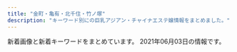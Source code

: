 ```yaml
---
title: "金町・亀有・北千住・竹ノ塚"
description: "キーワード別にの巨乳アジアン・チャイナエステ嬢情報をまとめました。"
---
```


新着画像と新着キーワードをまとめています。
2021年06月03日の情報です。

<DmmAffiliateIns />
<KeywordTable
  shops={
    [
    {
        "keywords": {},
        "name": "\u5fc3",
        "img_links": [],
        "url": "http://sumirety.xyz/",
        "station": "\u6885\u5cf6\u99c5"
    },
    {
        "name": "\u82b1\u306e\u604b",
        "url": "http://bananokoi.ies.bz/",
        "station": "\u7dbe\u702c\u99c5\u6771\u53e3",
        "keywords": {},
        "img_links": []
    },
    {
        "img_links": [
            "https://bright.xyz.mn/photos/sites/10/2020/01/2020010607464468.jpg",
            "https://bright.xyz.mn/images/s_therapist.jpg",
            "https://bright.xyz.mn/photos/sites/10/2021/05/2021052003325366.jpg",
            "https://bright.xyz.mn/images/staff_bj3.jpg",
            "https://bright.xyz.mn/photos/sites/10/2021/05/2021052101403735.jpg",
            "https://bright.xyz.mn/images/line.png",
            "https://bright.xyz.mn/photos/sites/10/2020/07/2020072612030016.jpg",
            "https://bright.xyz.mn/photos/sites/10/2020/07/2020072611535558.jpg",
            "https://bright.xyz.mn/photos/sites/10/2021/05/202105210145508-308x411.jpg",
            "https://bright.xyz.mn/images/news_bj3.jpg",
            "https://bright.xyz.mn/images/s_pick.png",
            "https://bright.xyz.mn/photos/sites/10/2020/08/2020081003373252.jpg",
            "https://bright.xyz.mn/images/new.jpg",
            "https://bright.xyz.mn/photos/sites/10/2021/05/202105210145508.jpg",
            "https://bright.xyz.mn/photos/sites/10/2021/05/2021052101451231.jpg",
            "https://bright.xyz.mn/photos/sites/10/2021/05/2021052101453282-308x411.jpg",
            "https://bright.xyz.mn/photos/sites/10/2021/05/2021052101403735-308x411.jpg",
            "https://bright.xyz.mn/photos/sites/10/2020/08/2020081003373131.jpg",
            "https://bright.xyz.mn/images/s_news.jpg",
            "https://bright.xyz.mn/images/end.png",
            "https://bright.xyz.mn/images/s_link.jpg",
            "https://bright.xyz.mn/images/2.jpg",
            "https://bright.xyz.mn/images/s_face.jpg",
            "https://bright.xyz.mn/images/top.png",
            "https://bright.xyz.mn/photos/sites/10/2021/05/2021052101453282.jpg",
            "https://bright.xyz.mn/photos/sites/10/2020/07/202007261153576.jpg",
            "https://bright.xyz.mn/images/1.jpg",
            "https://bright.xyz.mn/images/mobile.jpg"
        ],
        "url": "https://bright.xyz.mn/",
        "keywords": {
            "H": 14,
            "86": 14,
            "88": 41,
            "E": 43,
            "D": 43,
            "G": 15,
            "C": 1,
            "87": 14,
            "92": 14,
            "85": 28
        },
        "station": "JR\u4e80\u6709\u99c5\u5357\u53e3",
        "name": "Plaisir\u30fb\u30d7\u30ec\u30b8\u30fc\u30eb"
    },
    {
        "url": "http://esthe-massage.pink/",
        "name": "\u96c5",
        "station": "JR\u91d1\u753a\u99c5\u5317\u53e3",
        "keywords": {
            "D": 6
        },
        "img_links": [
            "http://esthe-massage.pink/images/staff_s.jpg",
            "http://esthe-massage.pink/sp/images/teline.png",
            "http://esthe-massage.pink/images/cg9.jpg",
            "http://esthe-massage.pink/sp/images/cg7.jpg",
            "http://esthe-massage.pink/images/staff_tit.jpg",
            "http://esthe-massage.pink/images/bb.png",
            "http://esthe-massage.pink/images/tb.png",
            "http://esthe-massage.pink/sp/images/tel.png",
            "http://esthe-massage.pink/sp/images/cg2.jpg",
            "http://esthe-massage.pink/images/line.jpg",
            "http://esthe-massage.pink/images/news.jpg",
            "http://esthe-massage.pink/sp/images/cg9.jpg",
            "http://esthe-massage.pink/sp/images/cg6.jpg",
            "http://esthe-massage.pink/images/mobile.jpg",
            "http://esthe-massage.pink/images/aboutus.jpg",
            "http://esthe-massage.pink/images/cg2.jpg",
            "http://esthe-massage.pink/images/newface.jpg",
            "http://esthe-massage.pink/images/mobile1.jpg",
            "http://esthe-massage.pink/images/cg3.jpg",
            "http://esthe-massage.pink/sp/images/cg1.jpg",
            "http://esthe-massage.pink/images/line2.jpg",
            "http://esthe-massage.pink/images/cg7.jpg",
            "http://esthe-massage.pink/sp/images/cg3.jpg",
            "http://esthe-massage.pink/sp/images/telb.png",
            "http://esthe-massage.pink/images/top.png",
            "http://esthe-massage.pink/images/cg6.jpg",
            "http://esthe-massage.pink/images/cg1.jpg",
            "http://esthe-massage.pink/images/compaign.jpg",
            "http://esthe-massage.pink/images/pick.jpg",
            "http://esthe-massage.pink/sp/images/top-img01.png",
            "http://esthe-massage.pink/images/tb1.png",
            "http://esthe-massage.pink/images/end3.png"
        ]
    },
    {
        "img_links": [
            "http://esthe-aroma.biz/img/cg03.jpg",
            "http://esthe-aroma.biz/img/ff.jpg",
            "http://esthe-aroma.biz/img/stal.jpg",
            "http://esthe-aroma.biz/img/cg02.jpg",
            "http://esthe-aroma.biz/img/cg041.jpg",
            "http://esthe-aroma.biz/img/m02a.jpg",
            "http://esthe-aroma.biz/img/cg06.jpg",
            "http://esthe-aroma.biz/img/cg021.jpg",
            "http://esthe-aroma.biz/img/m01.jpg",
            "http://esthe-aroma.biz/img/m04.jpg",
            "http://esthe-aroma.biz/img/fla03.jpg",
            "http://esthe-aroma.biz/img/fla01.jpg",
            "http://esthe-aroma.biz/img/tr02.jpg",
            "http://esthe-aroma.biz/img/m03.jpg",
            "http://esthe-aroma.biz/img/m05a.jpg",
            "http://esthe-aroma.biz/img/top.jpg",
            "http://esthe-aroma.biz/img/m02.jpg",
            "http://esthe-aroma.biz/img/m05.jpg",
            "http://esthe-aroma.biz/img/cg10.jpg",
            "http://esthe-aroma.biz/img/cg07.jpg",
            "http://esthe-aroma.biz/img/fla02.jpg",
            "http://esthe-aroma.biz/img/m01a.jpg",
            "http://esthe-aroma.biz/img/cg01.jpg",
            "http://esthe-aroma.biz/img/cg09.jpg",
            "http://esthe-aroma.biz/img/acct.jpg",
            "http://esthe-aroma.biz/img/m03a.jpg",
            "http://esthe-aroma.biz/img/syst.jpg",
            "http://esthe-aroma.biz/img/cg081.jpg",
            "http://esthe-aroma.biz/img/cg04.jpg",
            "http://esthe-aroma.biz/img/cg101.jpg",
            "http://esthe-aroma.biz/img/cg08.jpg",
            "http://esthe-aroma.biz/img/cg011.jpg",
            "http://esthe-aroma.biz/img/m06.jpg",
            "http://esthe-aroma.biz/img/tr01.jpg",
            "http://esthe-aroma.biz/img/cg05.jpg",
            "http://esthe-aroma.biz/img/no.png"
        ],
        "name": "Sakura",
        "url": "http://esthe-aroma.biz/",
        "keywords": {
            "86": 16,
            "88": 4,
            "D": 20
        },
        "station": "JR\u91d1\u753a\u99c5\u5317\u53e3"
    },
    {
        "name": "\u5065\u5eb7\u306e\u5bb6",
        "station": "\u6885\u5cf6\u99c5",
        "img_links": [
            "http://kenkounoie-umejima.este88.com/images/img2.jpg",
            "http://kenkounoie-umejima.este88.com/i/sp02.jpg",
            "http://kenkounoie-umejima.este88.com/images/img1.jpg",
            "http://kenkounoie-umejima.este88.com/gals/mimi1.jpg",
            "http://kenkounoie-umejima.este88.com/gals/akane1.jpg",
            "http://kenkounoie-umejima.este88.com/images/acc3.jpg",
            "http://kenkounoie-umejima.este88.com/gals/ai1.jpg",
            "http://kenkounoie-umejima.este88.com/images/info.png",
            "http://kenkounoie-umejima.este88.com/images/img3.jpg",
            "http://kenkounoie-umejima.este88.com/images/acc1.jpg",
            "http://kenkounoie-umejima.este88.com/images/acc5.jpg",
            "http://kenkounoie-umejima.este88.com/gals/emi1.jpg",
            "http://kenkounoie-umejima.este88.com/images/acc4.jpg",
            "http://kenkounoie-umejima.este88.com/gals/kiki1.jpg",
            "http://kenkounoie-umejima.este88.com/images/qr.jpg",
            "http://kenkounoie-umejima.este88.com/images/img4.jpg",
            "http://kenkounoie-umejima.este88.com/images/acc2.jpg",
            "http://kenkounoie-umejima.este88.com/gals/rika1.jpg",
            "http://kenkounoie-umejima.este88.com/gals/risa1.jpg"
        ],
        "url": "http://kenkounoie-umejima.este88.com/",
        "keywords": {}
    },
    {
        "station": "JR\u91d1\u753a\u99c5\u5317\u53e3",
        "name": "\u5065\u6b32",
        "url": "http://www.kenyoku.work/",
        "keywords": {},
        "img_links": [
            "http://www.kenyoku.work/images/b1.jpg",
            "http://www.kenyoku.work/img/risa1.jpg",
            "http://www.kenyoku.work/images/news.jpg",
            "http://www.kenyoku.work/images/sys.jpg",
            "http://www.kenyoku.work/images/interior_t.jpg",
            "http://www.kenyoku.work/images/s1.png",
            "http://www.kenyoku.work/images/4.jpg",
            "http://www.kenyoku.work/images/int1.png",
            "http://www.kenyoku.work/images/info.png",
            "http://www.kenyoku.work/img/miki1.jpg",
            "http://www.kenyoku.work/images/b2.jpg",
            "http://www.kenyoku.work/images/head.jpg",
            "http://www.kenyoku.work/images/2.jpg",
            "http://www.kenyoku.work/img/ami1.jpg",
            "http://www.kenyoku.work/img/hana1.jpg",
            "http://www.kenyoku.work/images/3.jpg",
            "http://www.kenyoku.work/images/staff_t.jpg",
            "http://www.kenyoku.work/images/mobile.jpg",
            "http://www.kenyoku.work/images/int2.png",
            "http://www.kenyoku.work/images/1.jpg"
        ]
    },
    {
        "keywords": {
            "84": 1,
            "91": 1,
            "89": 1,
            "E": 2,
            "90": 3,
            "C": 4,
            "G": 1,
            "85": 3
        },
        "station": "\u7dbe\u702c\u99c5\u897f\u53e3",
        "url": "http://spring02.est888.com/",
        "img_links": [
            "http://spring02.est888.com/css/nav/nav-002.png",
            "http://spring02.est888.com/css/staff/staff11-b.png",
            "http://spring02.est888.com/css/staff/staff03.png",
            "http://spring02.est888.com/css/staff/staff12-b.png",
            "http://spring02.est888.com/css/staff/staff005-b.png",
            "http://spring02.est888.com/css/staff/staff09.png",
            "http://spring02.est888.com/css/staff/staff01-a.png",
            "http://spring02.est888.com/css/nav/nav-006.png",
            "http://spring02.est888.com/css/staff/staff003-b.png",
            "http://spring02.est888.com/css/osusume01.png",
            "http://spring02.est888.com/css/staff/staff09-b.png",
            "http://spring02.est888.com/css/nav/nav-004.png",
            "http://spring02.est888.com/css/top02-left.png",
            "http://spring02.est888.com/css/staff/staff01-b.png",
            "http://spring02.est888.com/css/staff/staff01.png",
            "http://spring02.est888.com/css/staff/staff11.png",
            "http://spring02.est888.com/css/tel.png",
            "http://spring02.est888.com/css/nav/nav-001.png",
            "http://spring02.est888.com/css/staff/staff04.png",
            "http://spring02.est888.com/css/staff/staff008-b.png",
            "http://spring02.est888.com/css/top04.png",
            "http://spring02.est888.com/css/staff/staff12.png",
            "http://spring02.est888.com/css/staff/staff0008.png",
            "http://spring02.est888.com/css/staff/staff11-a.png",
            "http://spring02.est888.com/css/staff/staff04-a.png",
            "http://spring02.est888.com/css/staff/staff005-a.png",
            "http://spring02.est888.com/css/staff/staff010.png",
            "http://spring02.est888.com/css/top003.png",
            "http://spring02.est888.com/css/top01.png",
            "http://spring02.est888.com/css/staff/staff09-a.png",
            "http://spring02.est888.com/css/staff/staff04-b.png",
            "http://spring02.est888.com/css/staff/staff010-b.png",
            "http://spring02.est888.com/css/staff/staff010-a.png",
            "http://spring02.est888.com/css/staff/staff005.png",
            "http://spring02.est888.com/css/staff/staff12-a.png",
            "http://spring02.est888.com/css/nav/nav-003.png",
            "http://spring02.est888.com/css/nav/nav-005.png",
            "http://spring02.est888.com/css/staff/staff03-a.png"
        ],
        "name": "Spring-\u30b9\u30d7\u30ea\u30f3\u30b0-"
    },
    {
        "img_links": [
            "http://www.yurikago-massage.work/img/st13.jpg",
            "http://www.yurikago-massage.work/img/st09.jpg",
            "http://www.yurikago-massage.work/img/sta6.jpg",
            "http://www.yurikago-massage.work/img/botton.jpg",
            "http://www.yurikago-massage.work/img/st9.jpg",
            "http://www.yurikago-massage.work/img/fla-2.jpg",
            "http://www.yurikago-massage.work/img/sta8.jpg",
            "http://www.yurikago-massage.work/img/sta10.jpg",
            "http://www.yurikago-massage.work/img/st6.jpg",
            "http://www.yurikago-massage.work/img/st10.jpg",
            "http://www.yurikago-massage.work/img/sta7.jpg",
            "http://www.yurikago-massage.work/img/mo.png",
            "http://www.yurikago-massage.work/img/st12.jpg",
            "http://www.yurikago-massage.work/img/sta9.jpg",
            "http://www.yurikago-massage.work/img/fla-1.jpg",
            "http://www.yurikago-massage.work/img/sta13.jpg",
            "http://www.yurikago-massage.work/img/sta11.jpg",
            "http://www.yurikago-massage.work/img/st7.jpg",
            "http://www.yurikago-massage.work/img/st11.jpg",
            "http://www.yurikago-massage.work/img/st8.jpg",
            "http://www.yurikago-massage.work/img/nos.jpg",
            "http://www.yurikago-massage.work/img/sta12.jpg"
        ],
        "name": "\u3086\u308a\u304b\u3054",
        "keywords": {
            "D": 14,
            "F": 4,
            "88": 4,
            "E": 4,
            "86": 6,
            "85": 8,
            "87": 4,
            "C": 15
        },
        "url": "http://www.yurikago-massage.work/",
        "station": "JR\u91d1\u753a\u99c5\u5317\u53e3"
    },
    {
        "url": "http://kokoroan.jps.cm/",
        "name": "\u5922\u306e\u5bb6",
        "img_links": [
            "http://kokoroan.jps.cm/images/end.jpg",
            "http://kokoroan.jps.cm/images/ser2.jpg",
            "http://kokoroan.jps.cm/images/mobile2.jpg",
            "http://kokoroan.jps.cm/images/girl-z1.jpg",
            "http://kokoroan.jps.cm/images/ser3.jpg",
            "http://kokoroan.jps.cm/images/ser4.jpg",
            "http://kokoroan.jps.cm/images/ser1.jpg",
            "http://kokoroan.jps.cm/images/mobile.jpg",
            "http://kokoroan.jps.cm/images/staff_line.jpg",
            "http://kokoroan.jps.cm/photos/sites/31/2021/04/2021041913212424.jpg",
            "http://kokoroan.jps.cm/images/ser5.jpg",
            "http://kokoroan.jps.cm/images/girl-z2.jpg",
            "http://kokoroan.jps.cm/photos/sites/31/2021/03/2021032515024847.jpg",
            "http://kokoroan.jps.cm/photos/sites/31/2021/03/2021032316410890.jpg",
            "http://kokoroan.jps.cm/images/service_line.jpg",
            "http://kokoroan.jps.cm/images/top.jpg",
            "http://kokoroan.jps.cm/photos/sites/31/2021/03/2021032316250291.jpg",
            "http://kokoroan.jps.cm/images/bj3.jpg"
        ],
        "station": "\u7af9\u30ce\u585a\u99c5\u6771\u53e3",
        "keywords": {
            "D": 1,
            "C": 7,
            "86": 1
        }
    },
    {
        "name": "heart Peace \uff5e\u30cf\u30fc\u30c8\u30d4\u30fc\u30b9\uff5e",
        "url": "https://heart-peace.business.site/",
        "img_links": [],
        "keywords": {},
        "station": "\u7dbe\u702c\u99c5"
    },
    {
        "station": "JR\u4e80\u6709\u99c5\u5357\u53e3",
        "img_links": [],
        "url": "https://arzt-spa.iest.info/",
        "name": "Arzt spa\u30fb\u30a2\u30eb\u30c4\u30b9\u30d1",
        "keywords": {}
    },
    {
        "keywords": {},
        "img_links": [],
        "name": "Tulip\uff5e\u30c1\u30e5\u30fc\u30ea\u30c3\u30d7",
        "url": "http://www.hi-msg.com/tulip/",
        "station": "JR\u5357\u5343\u4f4f\u99c5\u5357\u53e3"
    },
    {
        "name": "\u7f8e\u5802",
        "keywords": {},
        "station": "JR\u5317\u5343\u4f4f\u99c5\u6771\u53e3",
        "img_links": [
            "http://aroma-heal.com/img/sysetc.png",
            "http://aroma-heal.com/img/t-r.jpg",
            "http://aroma-heal.com/img/tel.jpg",
            "http://aroma-heal.com/img/paypay.png",
            "http://aroma-heal.com/img/tit.jpg",
            "http://aroma-heal.com/staff/mimi/01.jpg",
            "http://aroma-heal.com/img/t-s.jpg",
            "http://aroma-heal.com/img/add.jpg",
            "http://aroma-heal.com/img/sys3.png",
            "http://aroma-heal.com/img/info.jpg",
            "http://aroma-heal.com/img/t-t.jpg",
            "http://aroma-heal.com/img/sys4.png",
            "http://aroma-heal.com/img/pic.jpg",
            "http://aroma-heal.com/img/botton.jpg",
            "http://aroma-heal.com/staff/aoi/01.jpg",
            "http://aroma-heal.com/staff/yuki/01.jpg",
            "http://aroma-heal.com/img/t-a.jpg",
            "http://aroma-heal.com/img/adrs.jpg",
            "http://aroma-heal.com/img/pc.jpg",
            "http://aroma-heal.com/img/sys2.png",
            "http://aroma-heal.com/img/t-o.jpg",
            "http://aroma-heal.com/img/cam.jpg",
            "http://aroma-heal.com/img/sys1.png"
        ],
        "url": "http://aroma-heal.com/"
    },
    {
        "station": "JR\u4e80\u6709\u99c5\u5317\u53e3",
        "keywords": {},
        "name": "White\uff5e\u30db\u30ef\u30a4\u30c8\uff5e",
        "img_links": [],
        "url": "https://white.tyo.cm/"
    },
    {
        "station": "JR\u5317\u5343\u4f4f\u99c5\u6771\u53e3",
        "img_links": [
            "http://iris.este.work/2/uploadimg/1615527059.jpeg",
            "http://iris.este.work/2/uploadimg/1604372331.jpg",
            "http://iris.este.work/2/uploadimg/1610606666.jpg",
            "http://iris.este.work/2/uploadimg/1587527299.jpg",
            "http://iris.este.work/2/uploadimg/1591787978.jpg",
            "http://iris.este.work/staff_t.jpg",
            "http://iris.este.work/s1.png",
            "http://iris.este.work/head.jpg",
            "http://iris.este.work/2/uploadimg/1610606533.jpg",
            "http://iris.este.work/news.jpg",
            "http://iris.este.work/int1.png",
            "http://iris.este.work/sys2.jpg",
            "http://iris.este.work/2/uploadimg/1587527512.jpg",
            "http://iris.este.work/sys1.jpg",
            "http://iris.este.work/2/uploadimg/1597642441.jpeg",
            "http://iris.este.work/2/uploadimg/1607661251.jpg",
            "http://iris.este.work/2/uploadimg/1597806778.jpg"
        ],
        "keywords": {
            "E": 2,
            "83": 1,
            "C": 2,
            "87": 1,
            "90": 1,
            "85": 3,
            "86": 3,
            "D": 4,
            "84": 1
        },
        "name": "IRIS \uff5e\u30a2\u30a4\u30ea\u30b9\uff5e",
        "url": "http://iris.este.work/"
    },
    {
        "keywords": {
            "D": 6,
            "88": 3,
            "86": 3
        },
        "img_links": [
            "http://www.relax-miyabi.com/img/top-h5R.jpg",
            "http://www.relax-miyabi.com/img/top-h5R2.jpg",
            "http://www.relax-miyabi.com/files/014-02.jpg",
            "http://www.relax-miyabi.com/img/footer-top_off.jpg",
            "http://www.relax-miyabi.com/img/glo_04_off.jpg",
            "http://www.relax-miyabi.com/img/slider/3.jpg",
            "http://www.relax-miyabi.com/img/slider/1.jpg",
            "http://www.relax-miyabi.com/img/bnr-02_off.jpg",
            "http://www.relax-miyabi.com/img/glo_03_off.jpg",
            "http://www.relax-miyabi.com/img/glo_01_off.jpg",
            "http://www.relax-miyabi.com/img/bnr-01_off.jpg",
            "http://www.relax-miyabi.com/files/019.jpg",
            "http://www.relax-miyabi.com/files/019-02.jpg",
            "http://www.relax-miyabi.com/img/top-course_off.jpg",
            "http://www.relax-miyabi.com/img/slider/2.jpg",
            "http://www.relax-miyabi.com/img/icon_tel.png",
            "http://www.relax-miyabi.com/img/glo_06_off.jpg",
            "http://www.relax-miyabi.com/files/014.jpg",
            "http://www.relax-miyabi.com/img/glo_05_off.jpg",
            "http://www.relax-miyabi.com/img/h4-top.jpg",
            "http://www.relax-miyabi.com/files/019-03.jpg",
            "http://www.relax-miyabi.com/files/014-03.jpg",
            "http://www.relax-miyabi.com/img/glo_02_off.jpg",
            "http://www.relax-miyabi.com/img/top-course2_off.jpg"
        ],
        "url": "http://www.relax-miyabi.com/",
        "name": "\u96c5",
        "station": "\u4e94\u53cd\u91ce\u99c5"
    },
    {
        "url": "http://spring.est888.com/",
        "station": "JR\u91d1\u753a\u99c5\u5317\u53e3",
        "name": "Spring \uff5e\u30b9\u30d7\u30ea\u30f3\u30b0\uff5e",
        "keywords": {
            "C": 3,
            "85": 2,
            "89": 1,
            "E": 1,
            "D": 3,
            "84": 1,
            "91": 1,
            "90": 5
        },
        "img_links": [
            "http://spring.est888.com/css/staff/staff14.png",
            "http://spring.est888.com/css/staff/staff13.png",
            "http://spring.est888.com/css/staff/staff004.png",
            "http://spring.est888.com/css/top001.png",
            "http://spring.est888.com/css/staff/staff010.png",
            "http://spring.est888.com/css/staff/staff14-a.png",
            "http://spring.est888.com/css/tel.png",
            "http://spring.est888.com/css/staff/staff012-a.png",
            "http://spring.est888.com/css/staff/staff004-a.png",
            "http://spring.est888.com/css/staff/staff11.png",
            "http://spring.est888.com/css/nav/nav-005.png",
            "http://spring.est888.com/css/staff/staff16.png",
            "http://spring.est888.com/css/staff/staff16-a.png",
            "http://spring.est888.com/css/staff/staff11-a.png",
            "http://spring.est888.com/css/staff/staff0010-b.png",
            "http://spring.est888.com/css/staff/staff001.png",
            "http://spring.est888.com/css/staff/staff004-b.png",
            "http://spring.est888.com/css/top0000000003.jpg",
            "http://spring.est888.com/css/staff/staff14-b.png",
            "http://spring.est888.com/css/staff/staff16-b.png",
            "http://spring.est888.com/css/staff/staff0005-b.png",
            "http://spring.est888.com/css/nav/nav-001.png",
            "http://spring.est888.com/css/staff/staff012.png",
            "http://spring.est888.com/css/staff/staff001-a.png",
            "http://spring.est888.com/css/nav/nav-006.png",
            "http://spring.est888.com/css/staff/staff0005.png",
            "http://spring.est888.com/css/staff/staff17.png",
            "http://spring.est888.com/css/staff/staff001-b.png",
            "http://spring.est888.com/css/staff/staff17-a.png",
            "http://spring.est888.com/css/staff/staff17-b.png",
            "http://spring.est888.com/css/staff/staff010-a.png",
            "http://spring.est888.com/css/nav/nav-003.png",
            "http://spring.est888.com/css/nav/nav-004.png",
            "http://spring.est888.com/css/staff/staff11-b.png",
            "http://spring.est888.com/css/staff/staff13-a.png",
            "http://spring.est888.com/css/staff/staff012-b.png",
            "http://spring.est888.com/css/nav/nav-002.png",
            "http://spring.est888.com/css/staff/staff0005-a.png"
        ]
    },
    {
        "img_links": [
            "https://s-esthe.biz/wp-content/uploads/2019/06/23456hito.jpg",
            "https://s-esthe.biz/wp-content/themes/este/img/4.jpg",
            "https://s-esthe.biz/wp-content/themes/este/img/top-img01a.png",
            "https://s-esthe.biz/wp-content/uploads/2019/06/345678hito.jpg",
            "https://s-esthe.biz/wp-content/uploads/2021/05/211nss.jpg",
            "https://s-esthe.biz/wp-content/themes/este/img/top-img01b.png",
            "https://s-esthe.biz/wp-content/themes/este/img/2.jpg",
            "https://s-esthe.biz/wp-content/themes/este/img/tel_header.png",
            "https://s-esthe.biz/wp-content/uploads/2019/06/47567uhito.jpg",
            "https://s-esthe.biz/wp-content/themes/este/img/tel_footer.png",
            "https://s-esthe.biz/wp-content/themes/este/img/call.png",
            "https://s-esthe.biz/wp-content/themes/este/img/3.jpg",
            "https://s-esthe.biz/wp-content/uploads/2019/06/651hito.jpg",
            "https://s-esthe.biz/wp-content/themes/este/img/1.jpg",
            "https://s-esthe.biz/wp-content/themes/este/img/top-img02.png"
        ],
        "keywords": {
            "D": 12,
            "E": 6
        },
        "station": "\u5343\u4f4f\u5927\u6a4b\u99c5",
        "url": "https://s-esthe.biz/",
        "name": "\u3057\u3093\u3061\u3083\u3093"
    },
    {
        "station": "\u7af9\u30ce\u585a\u99c5\u6771\u53e3",
        "keywords": {
            "86": 3,
            "87": 3
        },
        "img_links": [
            "http://esthe-aroma.xyz/images/main-sp.jpg",
            "http://esthe-aroma.xyz/images/esthe3.jpg",
            "http://esthe-aroma.xyz/images/link.png",
            "http://esthe-aroma.xyz/images/esthe1.jpg",
            "http://esthe-aroma.xyz/images/staff.png",
            "http://esthe-aroma.xyz/images/home_002.png",
            "http://esthe-aroma.xyz/images/acc1.jpg",
            "http://esthe-aroma.xyz/images/home.png",
            "http://esthe-aroma.xyz/images/info.png",
            "http://esthe-aroma.xyz/images/cg02.jpg",
            "http://esthe-aroma.xyz/images/acc.jpg",
            "http://esthe-aroma.xyz/images/friend.png",
            "http://esthe-aroma.xyz/images/gallery.png",
            "http://esthe-aroma.xyz/images/main1.jpg",
            "http://esthe-aroma.xyz/images/blog_002.png",
            "http://esthe-aroma.xyz/images/esthe2.jpg",
            "http://esthe-aroma.xyz/images/cg01.jpg",
            "http://esthe-aroma.xyz/images/header3.png",
            "http://esthe-aroma.xyz/images/clear.png"
        ],
        "url": "http://esthe-aroma.xyz/",
        "name": "\u5927\u5bb6\u65cf"
    },
    {
        "keywords": {
            "85": 3,
            "82": 3,
            "C": 9,
            "D": 6,
            "F": 3,
            "87": 3,
            "90": 3
        },
        "img_links": [
            "http://iyasinobara.oks.bz/images/room3.jpg",
            "http://iyasinobara.oks.bz/images/s_news.jpg",
            "http://iyasinobara.oks.bz/images/room1.jpg",
            "http://iyasinobara.oks.bz/images/room2.jpg",
            "http://iyasinobara.oks.bz/photos/sites/36/2021/03/2021030303232197.jpg",
            "http://iyasinobara.oks.bz/photos/sites/36/2020/02/2020021401252254.jpg",
            "http://iyasinobara.oks.bz/images/room4.jpg",
            "http://iyasinobara.oks.bz/images/s_staff.jpg",
            "http://iyasinobara.oks.bz/photos/sites/36/2019/12/2019121401184994.jpg",
            "http://iyasinobara.oks.bz/images/s_shedule.jpg",
            "http://iyasinobara.oks.bz/images/top.jpg",
            "http://iyasinobara.oks.bz/images/mobile.jpg",
            "http://iyasinobara.oks.bz/photos/sites/36/2020/11/2020112101523963.jpg"
        ],
        "name": "\u7652\u3057\u306e\u8594\u8587",
        "station": "JR\u91d1\u753a\u99c5\u5317\u53e3",
        "url": "http://iyasinobara.oks.bz/"
    },
    {
        "name": "\u685c",
        "keywords": {
            "E": 2,
            "C": 1,
            "85": 2,
            "D": 2,
            "86": 1
        },
        "img_links": [
            "https://besteste.com/staffPhoto/s20210427121000.jpg",
            "https://besteste.com/images/slider1/03.jpg",
            "https://besteste.com/staffPhoto/b20201223163111.jpg",
            "https://besteste.com/staffPhoto/b20210427121000.jpg",
            "https://besteste.com/staffPhoto/b20210427121106.jpg",
            "https://besteste.com/staffPhoto/s20201104202356.jpg",
            "https://besteste.com/staffPhoto/b20201104202024.jpg",
            "https://besteste.com/staffPhoto/b20210206174033.jpg",
            "https://besteste.com/staffPhoto/s20201104202509.jpg",
            "https://besteste.com/staffPhoto/b20201104202356.jpg",
            "https://besteste.com/images/returnBtn.png",
            "https://besteste.com/staffPhoto/b20201104202509.jpg",
            "https://besteste.com/staffPhoto/b20210206174605.jpg",
            "https://besteste.com/images/mobile.jpg",
            "https://besteste.com/staffPhoto/b20210206174200.jpg",
            "https://besteste.com/staffPhoto/s20210427121216.jpg",
            "https://besteste.com/staffPhoto/s20201104202024.jpg",
            "https://besteste.com/staffPhoto/b20201104201732.jpg",
            "https://besteste.com/staffPhoto/s20201104202637.jpg",
            "https://besteste.com/staffPhoto/s20210427120848.jpg",
            "https://besteste.com/staffPhoto/s20210427121331.jpg",
            "https://besteste.com/staffPhoto/b20210206174451.jpg",
            "https://besteste.com/js/sliderLine/slide_prev.png",
            "https://besteste.com/staffPhoto/s20210206174033.jpg",
            "https://besteste.com/images/slider1/01.jpg",
            "https://besteste.com/staffPhoto/s20201223163111.jpg",
            "https://besteste.com/staffPhoto/s20210427121106.jpg",
            "https://besteste.com/staffPhoto/s20201104202740.jpg",
            "https://besteste.com/staffPhoto/b20201104202740.jpg",
            "https://besteste.com/staffPhoto/b20210427120848.jpg",
            "https://besteste.com/staffPhoto/b20201104202122.jpg",
            "https://besteste.com/staffPhoto/s20201104201732.jpg",
            "https://besteste.com/staffPhoto/b20201104202235.jpg",
            "https://besteste.com/staffPhoto/b20210206174329.jpg",
            "https://besteste.com/staffPhoto/b20201104202637.jpg",
            "https://besteste.com/staffPhoto/b20210427121216.jpg",
            "https://besteste.com/js/sliderLine/slide_next.png",
            "https://besteste.com/staffPhoto/s20201104202235.jpg",
            "https://besteste.com/staffPhoto/s20201104202122.jpg",
            "https://besteste.com/staffPhoto/b20210427121331.jpg"
        ],
        "station": "JR\u4e80\u6709\u99c5\u5317\u53e3",
        "url": "https://besteste.com/"
    },
    {
        "url": "http://starrysky.esnavi.work/",
        "keywords": {
            "\u80f8": 1,
            "88": 9,
            "E": 9,
            "85": 18,
            "D": 9,
            "C": 9,
            "83": 9,
            "90": 27
        },
        "name": "\u6fc0\u5b89\u5929\u4f7f",
        "img_links": [
            "http://starrysky.esnavi.work/vis_theptframe.png",
            "http://starrysky.esnavi.work/2/uploadimg/1617615141.jpeg",
            "https://pwchp.com/images_editor/124/images/1559717095-146381_2.jpg",
            "http://starrysky.esnavi.work/2/uploadimg/1618889943.jpeg",
            "http://starrysky.esnavi.work/iDl2toJilLq62VX.png",
            "http://starrysky.esnavi.work/2/uploadimg/1609136908.jpeg",
            "http://starrysky.esnavi.work/2/uploadimg/1596225793.jpg",
            "http://starrysky.esnavi.work/2/uploadimg/1574764277.jpg",
            "http://starrysky.esnavi.work/1-1PZ515095RN.jpg",
            "https://century.pwchp.com/images/vis_theptframe.png",
            "http://starrysky.esnavi.work/2/uploadimg/1609136727.jpeg",
            "http://starrysky.esnavi.work/2/uploadimg/1565558725.jpg"
        ],
        "station": "\u7dbe\u702c\u99c5\u6771\u53e3"
    },
    {
        "station": "\u7dbe\u702c\u99c5\u897f\u53e3",
        "keywords": {},
        "url": "http://e-luxury.work/",
        "img_links": [
            "http://e-luxury.work/img/yuki1.jpg",
            "http://e-luxury.work/images/news.jpg",
            "http://e-luxury.work/img/kayo1.jpg",
            "http://e-luxury.work/images/3.jpg",
            "http://e-luxury.work/img/minami1.jpg",
            "http://e-luxury.work/images/6.jpg",
            "http://e-luxury.work/img/mimi1.jpg",
            "http://e-luxury.work/img/eri1.jpg",
            "http://e-luxury.work/images/int2.jpg",
            "http://e-luxury.work/images/5.jpg",
            "http://e-luxury.work/images/mobile.jpg",
            "http://e-luxury.work/images/2.jpg",
            "http://e-luxury.work/images/sys.jpg",
            "http://e-luxury.work/images/1.jpg",
            "http://e-luxury.work/images/interior_t.jpg",
            "http://e-luxury.work/images/tt.jpg",
            "http://e-luxury.work/images/staff_t.jpg",
            "http://e-luxury.work/img/mina1.jpg",
            "http://e-luxury.work/img/kayo2.jpg",
            "http://e-luxury.work/images/7.jpg",
            "http://e-luxury.work/images/int1.jpg",
            "http://e-luxury.work/images/b1.jpg",
            "http://e-luxury.work/images/head.jpg",
            "http://e-luxury.work/images/tel.jpg",
            "http://e-luxury.work/images/4.jpg",
            "http://e-luxury.work/images/ta.jpg",
            "http://e-luxury.work/img/momoka1.jpg"
        ],
        "name": "Angel"
    },
    {
        "keywords": {
            "87": 4,
            "83": 4,
            "85": 8,
            "D": 16
        },
        "img_links": [
            "http://rakuen.ies.fun/photos/sites/40/2021/05/2021053105040675.jpg",
            "http://rakuen.ies.fun/images/info2.jpg",
            "http://rakuen.ies.fun/photos/sites/40/2021/05/2021053105040766.jpg",
            "http://rakuen.ies.fun/images/mobile.jpg",
            "http://rakuen.ies.fun/images/info.jpg",
            "http://rakuen.ies.fun/images/tel.jpg",
            "http://rakuen.ies.fun/images/s_staff.png",
            "http://rakuen.ies.fun/images/room4.jpg",
            "http://rakuen.ies.fun/images/s_link.png",
            "http://rakuen.ies.fun/images/room1.jpg",
            "http://rakuen.ies.fun/images/room2.jpg",
            "http://rakuen.ies.fun/photos/sites/40/2021/05/2021053105040853.jpg",
            "http://rakuen.ies.fun/images/s3.jpg",
            "http://rakuen.ies.fun/images/s_news.jpg",
            "http://rakuen.ies.fun/photos/sites/40/2021/05/2021053105040626.jpg",
            "http://rakuen.ies.fun/images/room3.jpg"
        ],
        "name": "\u7e01",
        "url": "http://rakuen.ies.fun/",
        "station": "\u897f\u65b0\u4e95\u99c5\u897f\u53e3"
    },
    {
        "keywords": {
            "87": 2,
            "89": 1,
            "D": 1,
            "C": 2
        },
        "station": "JR\u91d1\u753a\u99c5\u5317\u53e3",
        "name": "\u697d",
        "img_links": [
            "http://raku.est888.com/css/nav/nav-002.jpg",
            "http://raku.est888.com/css/nav/nav-004.jpg",
            "http://raku.est888.com/css/staff/staff0002-a.png",
            "http://raku.est888.com/css/tel.png",
            "http://raku.est888.com/css/nav/nav-003.jpg",
            "http://raku.est888.com/css/cam00001.jpg",
            "http://raku.est888.com/css/nav/nav-005.jpg",
            "http://raku.est888.com/css/nav/nav-006.jpg",
            "http://raku.est888.com/css/staff/staff00001-a.png",
            "http://raku.est888.com/css/osusume001.jpg",
            "http://raku.est888.com/css/staff/staff01-a.png",
            "http://raku.est888.com/css/nav/nav-001.jpg",
            "http://raku.est888.com/css/top02-left.png"
        ],
        "url": "http://raku.est888.com/"
    },
    {
        "img_links": [
            "http://ningyo-hime.com/staffPhoto/s20200707192550.jpg",
            "http://ningyo-hime.com/staffPhoto/s20191003141511.jpg",
            "http://ningyo-hime.com/staffPhoto/b20200630134438.jpg",
            "http://ningyo-hime.com/js/sliderLine/slide_next.png",
            "http://ningyo-hime.com/staffPhoto/b20191003141511.jpg",
            "http://ningyo-hime.com/staffPhoto/b20200626161755.jpg",
            "http://ningyo-hime.com/images/gallery1.png",
            "http://ningyo-hime.com/images/slider1/03.jpg",
            "http://ningyo-hime.com/staffPhoto/b20201212104914.jpg",
            "http://ningyo-hime.com/images/returnBtn.png",
            "http://ningyo-hime.com/staffPhoto/s20200626161755.jpg",
            "http://ningyo-hime.com/staffPhoto/b20201230174356.jpg",
            "http://ningyo-hime.com/staffPhoto/s20200630134438.jpg",
            "http://ningyo-hime.com/staffPhoto/s20201212112712.jpg",
            "http://ningyo-hime.com/staffPhoto/b20201101082513.jpg",
            "http://ningyo-hime.com/images/mobile.jpg",
            "http://ningyo-hime.com/staffPhoto/s20201230174356.jpg",
            "http://ningyo-hime.com/staffPhoto/b20200707192550.jpg",
            "http://ningyo-hime.com/images/slider1/01.jpg",
            "http://ningyo-hime.com/js/sliderLine/slide_prev.png",
            "http://ningyo-hime.com/staffPhoto/s20201101082513.jpg",
            "http://ningyo-hime.com/staffPhoto/b20201212112712.jpg",
            "http://ningyo-hime.com/uploadfiles/Image/campaignNingyoHimeCom.jpg",
            "http://ningyo-hime.com/staffPhoto/b20200905132814.jpg",
            "http://ningyo-hime.com/staffPhoto/s20201212104914.jpg",
            "http://ningyo-hime.com/staffPhoto/s20200905132814.jpg"
        ],
        "url": "http://ningyo-hime.com/",
        "name": "\u4eba\u9b5a\u59eb",
        "station": "\u7dbe\u702c\u99c5\u6771\u53e3",
        "keywords": {
            "D": 5,
            "C": 2,
            "84": 1
        }
    },
    {
        "keywords": {},
        "station": "JR\u4e80\u6709\u99c5\u5317\u53e3",
        "img_links": [],
        "url": "http://kenkohouse.com/",
        "name": "\u30b5\u30e9\u30f3"
    },
    {
        "station": "\u6885\u5cf6\u99c5",
        "name": "Amor-\u30a2\u30e2\u30fc\u30eb-",
        "url": "http://relax-esthe.tokyo/",
        "keywords": {},
        "img_links": [
            "http://relax-esthe.tokyo/css/staff/staff02.png",
            "http://relax-esthe.tokyo/css/staff/staff07.png",
            "http://relax-esthe.tokyo/css/m-top-right01.jpg",
            "http://relax-esthe.tokyo/css/m-left.jpg",
            "http://relax-esthe.tokyo/css/top-left01.jpg",
            "http://relax-esthe.tokyo/css/staff/staff09.png",
            "http://relax-esthe.tokyo/css/m-head1.jpg",
            "http://relax-esthe.tokyo/css/m-right.jpg",
            "http://relax-esthe.tokyo/css/staff/staff0n.png",
            "http://relax-esthe.tokyo/css/staff/staff06.png",
            "http://relax-esthe.tokyo/css/m-top02.jpg",
            "http://relax-esthe.tokyo/css/m-top-right04.jpg",
            "http://relax-esthe.tokyo/css/staff/staff01.png",
            "http://relax-esthe.tokyo/images/call.png",
            "http://relax-esthe.tokyo/css/m-top-right03.jpg",
            "http://relax-esthe.tokyo/css/staff/staff03.png",
            "http://relax-esthe.tokyo/css/m-top-right02.jpg",
            "http://relax-esthe.tokyo/css/m-yejiao.jpg",
            "http://relax-esthe.tokyo/css/staff/staff05.png"
        ]
    },
    {
        "url": "http://youfirstesthe.com/",
        "name": "You First*\u30e6\u30fc\u30d5\u30a1\u30fc\u30b9\u30c8",
        "station": "\u7dbe\u702c\u99c5\u6771\u53e3",
        "img_links": [
            "http://youfirstesthe.com/upload/board/img_1600470945.jpg",
            "http://youfirstesthe.com/upload/girl/img03/img1_0016.jpg",
            "http://youfirstesthe.com/upload/girl/img02/img1_0028.jpg",
            "http://youfirstesthe.com/upload/girl/img03/img4_0007.jpg",
            "http://youfirstesthe.com/upload/girl/img03/img3_0020.jpg",
            "http://youfirstesthe.com/upload/girl/img02/img1_0015.jpg",
            "http://youfirstesthe.com/upload/girl/img02/img1_0007.jpg",
            "http://youfirstesthe.com/upload/girl/img02/img1_0029.jpg",
            "http://youfirstesthe.com/upload/girl/img03/img2_0019.jpg",
            "http://youfirstesthe.com/upload/girl/img03/img1_0027.jpg",
            "http://youfirstesthe.com/upload/girl/img02/img1_0016.jpg",
            "http://youfirstesthe.com/upload/girl/img02/img1_0027.jpg",
            "http://youfirstesthe.com/images/top/news.png",
            "http://youfirstesthe.com/upload/girl/img02/img1_0004.jpg",
            "http://youfirstesthe.com/upload/girl/img03/img4_0008.jpg",
            "http://youfirstesthe.com/upload/girl/img03/img1_0007.jpg",
            "http://youfirstesthe.com/upload/board/img_1616074420.jpg",
            "http://youfirstesthe.com/images/top/list_btn.png",
            "http://youfirstesthe.com/upload/board/img_1616074473.jpg",
            "http://youfirstesthe.com/upload/girl/img02/img1_0026.jpg",
            "http://youfirstesthe.com/upload/girl/img03/img1_0004.jpg",
            "http://youfirstesthe.com/upload/board/img_1601452249.jpg",
            "http://youfirstesthe.com/upload/girl/img03/img1_0021.jpg",
            "http://youfirstesthe.com/upload/girl/img03/img2_0016.jpg",
            "http://youfirstesthe.com/images/top/pickup_box.png",
            "http://youfirstesthe.com/upload/girl/img03/img1_0003.jpg",
            "http://youfirstesthe.com/upload/girl/img03/img2_0020.jpg",
            "http://youfirstesthe.com/upload/girl/img03/img2_0003.jpg",
            "http://youfirstesthe.com/upload/girl/img02/img1_0020.jpg",
            "http://youfirstesthe.com/upload/girl/img03/img2_0008.jpg",
            "http://youfirstesthe.com/images/common/tel.png",
            "http://youfirstesthe.com/upload/girl/img02/img1_0019.jpg",
            "http://youfirstesthe.com/upload/girl/img03/img1_0019.jpg",
            "http://youfirstesthe.com/upload/girl/img03/img2_0029.jpg",
            "http://youfirstesthe.com/upload/girl/img02/img1_0014.jpg",
            "http://youfirstesthe.com/upload/girl/img03/img1_0014.jpg",
            "http://youfirstesthe.com/upload/girl/img03/img1_0015.jpg",
            "http://youfirstesthe.com/upload/girl/img03/img2_0028.jpg",
            "http://youfirstesthe.com/upload/girl/img02/img1_0021.jpg",
            "http://youfirstesthe.com/upload/girl/img03/img1_0020.jpg",
            "http://youfirstesthe.com/upload/girl/img03/img3_0003.jpg",
            "http://youfirstesthe.com/upload/girl/img03/img3_0008.jpg",
            "http://youfirstesthe.com/upload/girl/img03/img3_0007.jpg",
            "http://youfirstesthe.com/images/top/ranking02.png",
            "http://youfirstesthe.com/images/top/ranking03.png",
            "http://youfirstesthe.com/upload/girl/img03/img1_0008.jpg",
            "http://youfirstesthe.com/images/common/main_txt_corona.jpg",
            "http://youfirstesthe.com/upload/board/img_1555924960.jpg",
            "http://youfirstesthe.com/upload/girl/img03/img5_0008.jpg",
            "http://youfirstesthe.com/images/top/ranking01.png",
            "http://youfirstesthe.com/upload/girl/img03/img1_0029.jpg",
            "http://youfirstesthe.com/upload/girl/img02/img1_0003.jpg",
            "http://youfirstesthe.com/upload/girl/img02/img1_0008.jpg",
            "http://youfirstesthe.com/upload/girl/img03/img1_0028.jpg",
            "http://youfirstesthe.com/upload/girl/img03/img2_0014.jpg",
            "http://youfirstesthe.com/upload/girl/img03/img1_0026.jpg",
            "http://youfirstesthe.com/upload/board/img_1558501433.jpg",
            "http://youfirstesthe.com/upload/girl/img03/img2_0007.jpg"
        ],
        "keywords": {
            "G": 5,
            "\u30bb\u30af\u30b7\u30fc": 5
        }
    },
    {
        "url": "http://www.luckystar.esturl.com/",
        "img_links": [
            "http://www.luckystar.esturl.com/files/007-03.jpg",
            "http://www.luckystar.esturl.com/images/slider/2.jpg",
            "http://www.luckystar.esturl.com/files/003-02.jpg",
            "http://www.luckystar.esturl.com/images/slider/3.jpg",
            "http://www.luckystar.esturl.com/img/pickup.jpg",
            "http://www.luckystar.esturl.com/img/goback.jpg",
            "http://www.luckystar.esturl.com/files/001-02.jpg",
            "http://www.luckystar.esturl.com/files/005.jpg",
            "http://www.luckystar.esturl.com/files/002-02.jpg",
            "http://www.luckystar.esturl.com/files/003.jpg",
            "http://www.luckystar.esturl.com/files/006-02.jpg",
            "http://www.luckystar.esturl.com/files/001-03.jpg",
            "http://www.luckystar.esturl.com/files/006.jpg",
            "http://www.luckystar.esturl.com/img/tel.png",
            "http://www.luckystar.esturl.com/files/006-03.jpg",
            "http://www.luckystar.esturl.com/files/005-03.jpg",
            "http://www.luckystar.esturl.com/images/slider/1.jpg",
            "http://www.luckystar.esturl.com/files/002.jpg",
            "http://www.luckystar.esturl.com/files/003-03.jpg",
            "http://www.luckystar.esturl.com/files/007-02.jpg",
            "http://www.luckystar.esturl.com/img/ttl_info.png",
            "http://www.luckystar.esturl.com/img/btn_blog.png",
            "http://www.luckystar.esturl.com/img/ttl_news.png",
            "http://www.luckystar.esturl.com/files/002-03.jpg",
            "http://www.luckystar.esturl.com/files/007.jpg",
            "http://www.luckystar.esturl.com/files/005-02.jpg",
            "http://www.luckystar.esturl.com/files/001.jpg"
        ],
        "keywords": {
            "D": 12,
            "86": 4,
            "C": 13,
            "87": 8
        },
        "station": "JR\u4e80\u6709\u99c5\u5317\u53e3",
        "name": "\u30e9\u30c3\u30ad\u30fc\u30b9\u30bf\u30fc"
    },
    {
        "name": "\u30e9\u30c3\u30b7\u30e5",
        "url": "https://lush.jpn.vin/",
        "station": "JR\u91d1\u753a\u99c5\u5317\u53e3",
        "img_links": [
            "https://lush.jpn.vin/photos/sites/6/2020/12/2020121402082025.jpg",
            "https://lush.jpn.vin/images/room4.jpg",
            "https://lush.jpn.vin/images/bg_comend.jpg",
            "https://lush.jpn.vin/photos/sites/6/2020/12/2020121402072787.jpg",
            "https://lush.jpn.vin/images/tit_staff.jpg",
            "https://lush.jpn.vin/images/side_mobile.png",
            "https://lush.jpn.vin/images/room2.jpg",
            "https://lush.jpn.vin/images/girl.png",
            "https://lush.jpn.vin/images/lb.png",
            "https://lush.jpn.vin/images/end.jpg",
            "https://lush.jpn.vin/images/room1.jpg",
            "https://lush.jpn.vin/photos/sites/6/2021/01/2021011906135643.jpg",
            "https://lush.jpn.vin/images/tit_news.png",
            "https://lush.jpn.vin/photos/sites/6/2021/02/2021021804400223.jpg",
            "https://lush.jpn.vin/images/room3.jpg",
            "https://lush.jpn.vin/images/border-bottom.png",
            "https://lush.jpn.vin/photos/sites/6/2021/01/2021012905303514.jpg",
            "https://lush.jpn.vin/photos/sites/6/2020/12/2020121402091934.jpg",
            "https://lush.jpn.vin/images/tit_pick.jpg",
            "https://lush.jpn.vin/images/top.png",
            "https://lush.jpn.vin/images/rb.png",
            "https://lush.jpn.vin/photos/sites/6/2020/12/202012140206371.jpg",
            "https://lush.jpn.vin/photos/sites/6/2021/05/202105260132415.jpg"
        ],
        "keywords": {
            "87": 7,
            "C": 12,
            "86": 21,
            "89": 7,
            "88": 7,
            "85": 7,
            "D": 28,
            "90": 7
        }
    },
    {
        "station": "JR\u4e80\u6709\u99c5\u5317\u53e3",
        "name": "BODY RESORT",
        "img_links": [
            "http://massage-esthe.red/images/slider/slide1s.png",
            "http://massage-esthe.red/images/an_1_02.jpg",
            "http://massage-esthe.red/images/slider/slide4s.png",
            "http://massage-esthe.red/images/staff_images/sta2.jpg",
            "http://massage-esthe.red/images/staff_images/sta6.jpg",
            "http://massage-esthe.red/images/index-2.jpg",
            "http://massage-esthe.red/images/an_3_01.jpg",
            "http://massage-esthe.red/images/an_2_02.jpg",
            "http://massage-esthe.red/images/an_5_02.jpg",
            "http://massage-esthe.red/images/r4.jpg",
            "http://massage-esthe.red/images/an_1_01.jpg",
            "http://massage-esthe.red/images/r3.jpg",
            "http://massage-esthe.red/images/staff_images/sta3.jpg",
            "http://massage-esthe.red/images/slider/slide1.png",
            "http://massage-esthe.red/images/an_4_02.jpg",
            "http://massage-esthe.red/images/an_4_01.jpg",
            "http://massage-esthe.red/images/line1.jpg",
            "http://massage-esthe.red/images/an_6_01.jpg",
            "http://massage-esthe.red/images/staff_images/st1.jpg",
            "http://massage-esthe.red/images/an_3_02.jpg",
            "http://massage-esthe.red/images/r7.jpg",
            "http://massage-esthe.red/images/r5.jpg",
            "http://massage-esthe.red/images/staff_images/sta9.jpg",
            "http://massage-esthe.red/images/staff_images/st7.jpg",
            "http://massage-esthe.red/images/staff_images/sta1.jpg",
            "http://massage-esthe.red/images/staff_images/sta5.jpg",
            "http://massage-esthe.red/images/slider/slide4.png",
            "http://massage-esthe.red/images/staff_images/st3.jpg",
            "http://massage-esthe.red/images/r2.jpg",
            "http://massage-esthe.red/images/qr.jpg",
            "http://massage-esthe.red/images/staff_images/st2.jpg",
            "http://massage-esthe.red/images/staff_images/st9.jpg",
            "http://massage-esthe.red/images/staff_images/st6.jpg",
            "http://massage-esthe.red/images/staff_images/st5.jpg",
            "http://massage-esthe.red/images/fbb.jpg",
            "http://massage-esthe.red/images/slider/slide3.png",
            "http://massage-esthe.red/images/slider/slide5.png",
            "http://massage-esthe.red/images/staff_images/sta7.jpg",
            "http://massage-esthe.red/images/index-1.jpg",
            "http://massage-esthe.red/images/line.jpg",
            "http://massage-esthe.red/images/slider/slide2s.png",
            "http://massage-esthe.red/images/staff_images/sl.png",
            "http://massage-esthe.red/images/r6.jpg",
            "http://massage-esthe.red/images/an_6_02.jpg",
            "http://massage-esthe.red/images/an_5_01.jpg",
            "http://massage-esthe.red/images/an_2_01.jpg",
            "http://massage-esthe.red/images/slider/slide2.png",
            "http://massage-esthe.red/images/no.png",
            "http://massage-esthe.red/images/slider/slide5s.png",
            "http://massage-esthe.red/images/staff_images/sta4.jpg",
            "http://massage-esthe.red/images/staff_images/st4.jpg",
            "http://massage-esthe.red/images/e.jpg",
            "http://massage-esthe.red/images/slider/slide3s.png"
        ],
        "keywords": {
            "D": 20,
            "C": 2,
            "86": 32
        },
        "url": "http://massage-esthe.red/"
    },
    {
        "keywords": {},
        "url": "http://angela.esjp.xyz/",
        "station": "\u7dbe\u702c\u99c5\u6771\u53e3",
        "name": "Angela \u30a2\u30f3\u30b8\u30a7\u30e9",
        "img_links": [
            "http://angela.esjp.xyz/images/topbg.jpg",
            "http://angela.esjp.xyz/images/roomimg/photo02.jpg",
            "http://angela.esjp.xyz/images/tel_footer.png",
            "http://angela.esjp.xyz/girl/5.jpg",
            "http://angela.esjp.xyz/girl/6.jpg",
            "http://angela.esjp.xyz/images/pickup_line.png",
            "http://angela.esjp.xyz/images/nophotos.jpg",
            "http://angela.esjp.xyz/girl/3.jpg",
            "http://angela.esjp.xyz/girl/2.jpg",
            "http://angela.esjp.xyz/girl/4.jpg",
            "http://angela.esjp.xyz/girl/1.jpg",
            "http://angela.esjp.xyz/images/newsbg.png",
            "http://angela.esjp.xyz/images/staff_bg.png",
            "http://angela.esjp.xyz/images/roomimg/photo01.jpg",
            "http://angela.esjp.xyz/images/mobile_bg.png"
        ]
    },
    {
        "station": "JR\u4e80\u6709\u99c5\u5357\u53e3",
        "img_links": [
            "https://renren.tyo.cm/images/acc2.jpg",
            "https://renren.tyo.cm/images/link_nav05.jpg",
            "https://renren.tyo.cm/images/tit_link.png",
            "https://renren.tyo.cm/images/staff02.png",
            "https://renren.tyo.cm/images/acc3.jpg",
            "https://renren.tyo.cm/images/top.png",
            "https://renren.tyo.cm/images/side_tel.jpg",
            "https://renren.tyo.cm/images/acc5.jpg",
            "https://renren.tyo.cm/photos/sites/41/2021/05/2021052004154611.jpg",
            "https://renren.tyo.cm/images/tit_pick.png",
            "https://renren.tyo.cm/images/side_mobile.jpg",
            "https://renren.tyo.cm/images/acc4.jpg",
            "https://renren.tyo.cm/images/end.png",
            "https://renren.tyo.cm/photos/sites/41/2021/05/2021052004155498.jpg",
            "https://renren.tyo.cm/photos/sites/41/2021/05/2021052004155822.jpg",
            "https://renren.tyo.cm/images/staff01.png",
            "https://renren.tyo.cm/images/acc6.jpg",
            "https://renren.tyo.cm/images/sp_top.png",
            "https://renren.tyo.cm/images/link_nav04.jpg",
            "https://renren.tyo.cm/images/tit_new.png",
            "https://renren.tyo.cm/images/link_nav01.jpg",
            "https://renren.tyo.cm/images/acc1.jpg",
            "https://renren.tyo.cm/photos/sites/41/2021/05/2021052004154256.jpg",
            "https://renren.tyo.cm/images/link_nav03.jpg",
            "https://renren.tyo.cm/photos/sites/41/2021/05/2021052004155091.jpg",
            "https://renren.tyo.cm/images/link_nav06.jpg",
            "https://renren.tyo.cm/photos/sites/41/2021/05/202105200415347.jpg",
            "https://renren.tyo.cm/images/link_nav02.jpg",
            "https://renren.tyo.cm/photos/sites/41/2021/05/2021052004153875.jpg"
        ],
        "url": "https://renren.tyo.cm/",
        "keywords": {
            "86": 1,
            "85": 2,
            "F": 1,
            "83": 1,
            "D": 3,
            "E": 2,
            "88": 3,
            "C": 1
        },
        "name": "Aroma RenRen"
    },
    {
        "name": "\u541b\u5b89",
        "img_links": [
            "https://image.jimcdn.com/app/cms/image/transf/dimension=1080x1024:format=jpg/path/s491738307dab8ed0/image/ie54739bfe4411825/version/1621849495/image.jpg",
            "https://image.jimcdn.com/app/cms/image/transf/dimension=1080x1024:format=jpg/path/s491738307dab8ed0/image/i0ab0a1b77accb1c7/version/1621849456/image.jpg",
            "https://image.jimcdn.com/app/cms/image/transf/dimension=1080x1024:format=jpg/path/s491738307dab8ed0/image/i8114f4be25f79eef/version/1617353476/image.jpg",
            "https://image.jimcdn.com/app/cms/image/transf/none/path/s491738307dab8ed0/image/i5806f8c0fbbca598/version/1417614009/image.jpg",
            "https://image.jimcdn.com/app/cms/image/transf/none/path/s491738307dab8ed0/image/iba7a970dbc047ea1/version/1621849413/image.jpg"
        ],
        "url": "https://kungangm.jimdofree.com/",
        "station": "\u5800\u5207\u83d6\u84b2\u5712\u99c5",
        "keywords": {}
    },
    {
        "img_links": [
            "http://koi.rankuens.com/css/nav/nav03.jpg",
            "http://koi.rankuens.com/css/head03.jpg",
            "http://koi.rankuens.com/css/nav/nav05.jpg",
            "http://koi.rankuens.com/css/nav/nav04.jpg",
            "http://koi.rankuens.com/css/staff/staff00005.jpg",
            "http://koi.rankuens.com/css/nav/nav02.jpg",
            "http://koi.rankuens.com/css/top00000001.jpg",
            "http://koi.rankuens.com/css/top005.jpg",
            "http://koi.rankuens.com/css/staff/staff00006.jpg",
            "http://koi.rankuens.com/css/top004.jpg",
            "http://koi.rankuens.com/css/staff/staff10.jpg",
            "http://koi.rankuens.com/css/nav/nav01.jpg",
            "http://koi.rankuens.com/css/staff/staff08.jpg",
            "http://koi.rankuens.com/css/right.jpg",
            "http://koi.rankuens.com/css/left.jpg",
            "http://koi.rankuens.com/css/nav/nav06.jpg",
            "http://koi.rankuens.com/css/staff/staff09.jpg"
        ],
        "station": "JR\u4e80\u6709\u99c5\u5357\u53e3",
        "keywords": {
            "E": 2,
            "89": 1,
            "D": 3,
            "87": 2,
            "86": 2
        },
        "url": "http://koi.rankuens.com/",
        "name": "\u604b\u4eba\u697d\u5712"
    },
    {
        "station": "\u7dbe\u702c\u99c5\u6771\u53e3",
        "img_links": [
            "http://ayase-ai.jpest.net/uploads//sites/33/2021/04/g1-225x300.jpg",
            "http://ayase-ai.jpest.net/uploads//sites/33/2020/11/g6-225x300.jpg",
            "http://ayase-ai.jpest.net/uploads//sites/33/2020/12/main_bottom.png",
            "http://ayase-ai.jpest.net/uploads//sites/33/2020/11/g1-225x300.jpg",
            "http://ayase-ai.jpest.net/uploads//sites/33/2020/12/ss.png",
            "http://ayase-ai.jpest.net/uploads//sites/33/2020/11/g2-225x300.jpg",
            "http://ayase-ai.jpest.net/uploads//sites/33/2020/11/g5.jpg",
            "http://ayase-ai.jpest.net/uploads//sites/33/2020/12/main_top.png",
            "http://ayase-ai.jpest.net/uploads//sites/33/2020/12/main_top-1.png",
            "http://ayase-ai.jpest.net/uploads//sites/33/2021/01/g1.jpg",
            "http://ayase-ai.jpest.net/uploads//sites/33/2020/11/g5-225x300.jpg",
            "http://ayase-ai.jpest.net/uploads//sites/33/2020/11/g1.jpg",
            "http://ayase-ai.jpest.net/uploads//sites/33/2020/11/g2.jpg",
            "http://ayase-ai.jpest.net/uploads//sites/33/2021/04/g1.jpg",
            "http://ayase-ai.jpest.net/uploads//sites/33/2020/11/g4-225x300.jpg",
            "http://ayase-ai.jpest.net/uploads//sites/33/2020/12/ma01-1.jpg",
            "http://ayase-ai.jpest.net/uploads//sites/33/2020/12/r2-1.png",
            "http://ayase-ai.jpest.net/uploads//sites/33/2020/11/g3.jpg",
            "http://ayase-ai.jpest.net/uploads//sites/33/2020/12/r3-1.png",
            "http://ayase-ai.jpest.net/uploads//sites/33/2020/11/m-top02-1.jpg",
            "http://ayase-ai.jpest.net/uploads//sites/33/2020/12/mobile-1.jpg",
            "http://ayase-ai.jpest.net/uploads//sites/33/2020/11/g6.jpg",
            "http://ayase-ai.jpest.net/uploads//sites/33/2020/12/r1.png",
            "http://ayase-ai.jpest.net/uploads//sites/33/2020/12/shishu-2.png",
            "http://ayase-ai.jpest.net/uploads//sites/33/2021/01/g1-225x300.jpg",
            "http://ayase-ai.jpest.net/uploads//sites/33/2020/12/main_bottom-1.png",
            "http://ayase-ai.jpest.net/uploads//sites/33/2020/11/g4.jpg",
            "http://ayase-ai.jpest.net/uploads//sites/33/2020/12/re.jpg",
            "http://ayase-ai.jpest.net/uploads//sites/33/2020/11/g3-225x300.jpg",
            "http://ayase-ai.jpest.net/uploads//sites/33/2020/12/r4-1.png"
        ],
        "url": "http://ayase-ai.jpest.net/",
        "name": "\u611b",
        "keywords": {}
    },
    {
        "station": "\u5317\u5343\u4f4f\u99c5\u6771\u53e3",
        "keywords": {
            "D": 1,
            "E": 2
        },
        "url": "https://moon-love.info/",
        "name": "\u6cc9\u30fb\u3044\u305a\u307f",
        "img_links": [
            "https://moon-love.info/images/slider1/01.jpg",
            "https://moon-love.info/images/mobile.jpg",
            "https://moon-love.info/staffPhoto/s20200527170611.jpg",
            "https://moon-love.info/images/returnBtn.png",
            "https://moon-love.info/images/slider1/03.jpg",
            "https://moon-love.info/images/noImg.jpg",
            "https://moon-love.info/images/gallery1.png",
            "https://moon-love.info/staffPhoto/b20200711151214.jpg",
            "https://moon-love.info/images/slider1/02.jpg",
            "https://moon-love.info/staffPhoto/b20200527170611.jpg",
            "https://moon-love.info/staffPhoto/s20200711151214.jpg",
            "https://moon-love.info/js/sliderLine/slide_next.png",
            "https://moon-love.info/js/sliderLine/slide_prev.png",
            "https://moon-love.info/uploadfiles/Image/image.png",
            "https://moon-love.info/uploadfiles/images/campaignIyasiHealCom.jpg"
        ]
    },
    {
        "keywords": {},
        "img_links": [
            "http://www.maria0228.com/img/erika.jpg",
            "http://www.maria0228.com/img/2.jpg",
            "http://www.maria0228.com/img/3.jpg",
            "http://www.maria0228.com/img/6.jpg",
            "http://www.maria0228.com/img/danni.jpg",
            "http://www.maria0228.com/img/yuri.jpg",
            "http://www.maria0228.com/img/nana.jpg",
            "http://www.maria0228.com/img/ayumi.jpg",
            "http://www.maria0228.com/img/aya.jpg",
            "http://www.maria0228.com/img/5.jpg",
            "http://www.maria0228.com/img/mina.jpg",
            "http://www.maria0228.com/img/4.jpg",
            "http://www.maria0228.com/img/7.jpg",
            "http://www.maria0228.com/img/1.jpg"
        ],
        "name": "\u7652\u3057\u306e\u5bb6",
        "station": "JR\u4e80\u6709\u99c5\u5317\u53e3",
        "url": "http://www.maria0228.com/"
    },
    {
        "url": "http://manzoku666.ests.jp/",
        "keywords": {},
        "station": "JR\u4e80\u6709\u99c5\u5317\u53e3",
        "name": "\u82b1\u6d77",
        "img_links": []
    },
    {
        "img_links": [
            "http://urara.tyo.cm/images/pagetop.png",
            "http://urara.tyo.cm/images/ico02.png",
            "http://urara.tyo.cm/images/link_nav04.png",
            "http://urara.tyo.cm/images/link_nav06.png",
            "http://urara.tyo.cm/photos/sites/5/2021/06/2021060107130367.jpg",
            "http://urara.tyo.cm/images/link_nav05.png",
            "http://urara.tyo.cm/photos/sites/5/2020/08/2020082101302071.jpg",
            "http://urara.tyo.cm/photos/sites/5/2020/09/2020091508111353.jpg",
            "http://urara.tyo.cm/photos/sites/5/2021/02/2021021804210413.jpg",
            "http://urara.tyo.cm/images/tit_info01.png",
            "http://urara.tyo.cm/photos/sites/5/2020/07/2020072904152344.jpg",
            "http://urara.tyo.cm/images/slider01.png",
            "http://urara.tyo.cm/photos/sites/5/2020/07/2020072904152581.jpg",
            "http://urara.tyo.cm/images/top.png",
            "http://urara.tyo.cm/images/link_nav01.png",
            "http://urara.tyo.cm/images/tit_info02.png",
            "http://urara.tyo.cm/images/link_nav02.png",
            "http://urara.tyo.cm/photos/sites/5/2020/07/2020072904152474.jpg",
            "http://urara.tyo.cm/images/slider03.png",
            "http://urara.tyo.cm/images/bg_infotit.png",
            "http://urara.tyo.cm/photos/sites/5/2021/06/2021060107130435.jpg",
            "http://urara.tyo.cm/images/tit_staff02.png",
            "http://urara.tyo.cm/photos/sites/5/2020/07/2020072904152438.jpg",
            "http://urara.tyo.cm/photos/sites/5/2020/11/2020112706272440.jpg",
            "http://urara.tyo.cm/images/slider02.png",
            "http://urara.tyo.cm/images/link_nav03.png"
        ],
        "url": "http://urara.tyo.cm/",
        "station": "JR\u91d1\u753a\u99c5\u5317\u53e3",
        "name": "\u9e97",
        "keywords": {
            "86": 32,
            "84": 8,
            "85": 29,
            "D": 77,
            "87": 8
        }
    }
]
}
/>
<DmmAffiliateScript />
